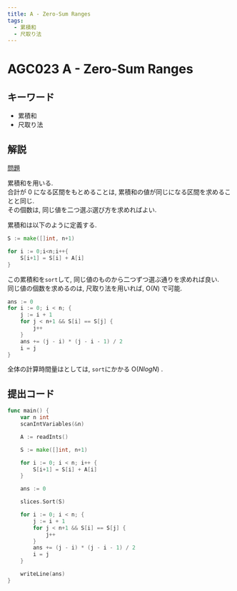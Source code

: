 ```yaml
---
title: A - Zero-Sum Ranges
tags:
  - 累積和
  - 尺取り法
---
```


# AGC023 A - Zero-Sum Ranges

## キーワード


- 累積和
- 尺取り法

## 解説

[問題](https://atcoder.jp/contests/agc023/tasks/agc023_a)

累積和を用いる.  
合計が 0 になる区間をもとめることは, 累積和の値が同じになる区間を求めることと同じ.  
その個数は, 同じ値を二つ選ぶ選び方を求めればよい.

累積和は以下のように定義する.

```go
S := make([]int, n+1)

for i := 0;i<n;i++{
    S[i+1] = S[i] + A[i]
}
```

この累積和を`sort`して, 同じ値のものから二つずつ選ぶ通りを求めれば良い.  
同じ値の個数を求めるのは, 尺取り法を用いれば, $\mathrm{O}(N)$ で可能.

```go
ans := 0
for i := 0; i < n; {
    j := i + 1
    for j < n+1 && S[i] == S[j] {
        j++
    }
    ans += (j - i) * (j - i - 1) / 2
    i = j
}
```

全体の計算時間量はとしては, `sort`にかかる $\mathrm{O}(Nlog{N})$ .

## 提出コード

```go
func main() {
	var n int
	scanIntVariables(&n)

	A := readInts()

	S := make([]int, n+1)

	for i := 0; i < n; i++ {
		S[i+1] = S[i] + A[i]
	}

	ans := 0

	slices.Sort(S)

	for i := 0; i < n; {
		j := i + 1
		for j < n+1 && S[i] == S[j] {
			j++
		}
		ans += (j - i) * (j - i - 1) / 2
		i = j
	}

	writeLine(ans)
}
```
